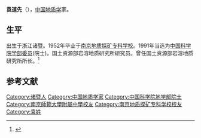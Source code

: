 {{Infobox person
| 姓名     = 袁道先
| 图像     = 
| 图像替代 = 
| 图像说明 = 
| 出生日期 = 1933年8月24日
| 出生地   = 浙江诸暨
| 死亡日期 = <!-- {{Death date and age|YYYY|MM|DD|YYYY|MM|DD}}（死亡在前，出生在后） -->
| 死亡地   = 
| 国籍       = {{PRC}}
| 籍贯       = 
| 别名     = 
| 知名于   = 
| 职业     = [[地质学|地质学]]家
| 母校 = [[南京地质探矿专科学校|南京地质探矿专科学校]]
}}

'''袁道先'''（{{bd|1933年|8月24日||}}），[[中国|中国]][[地质学|地质学]]家。

==生平==
出生于浙江诸暨。1952年毕业于[[南京地质探矿专科学校|南京地质探矿专科学校]]。1991年当选为[[中国科学院学部委员|中国科学院学部委员]](院士)。国土资源部岩溶地质研究所研究员。曾任国土资源部岩溶地质研究所所长。<ref>{{Cite web |url=http://sourcedb.cas.cn/sourcedb_ad_cas/zw2/ysxx/dxb/ |title=中国科学院学部与院士·院士信息·地学部·袁道先 |access-date=2012-03-28 |archive-date=2012-04-26 |archive-url=https://web.archive.org/web/20120426134225/http://sourcedb.cas.cn/sourcedb_ad_cas/zw2/ysxx/dxb/ |dead-url=yes }}</ref>

==参考文献==
{{reflist}}

{{中国科学院地学部院士}}

{{中国科学家小作品}}
{{Authority control}}
{{DEFAULTSORT:Y}}
[[Category:诸暨人|Category:诸暨人]]
[[Category:中国地质学家|Category:中国地质学家]]
[[Category:中国科学院地学部院士|Category:中国科学院地学部院士]]
[[Category:南京師範大學附屬中學校友|Category:南京師範大學附屬中學校友]]
[[Category:南京地质探矿专科学校校友|Category:南京地质探矿专科学校校友]]
[[Category:袁姓|Category:袁姓]]